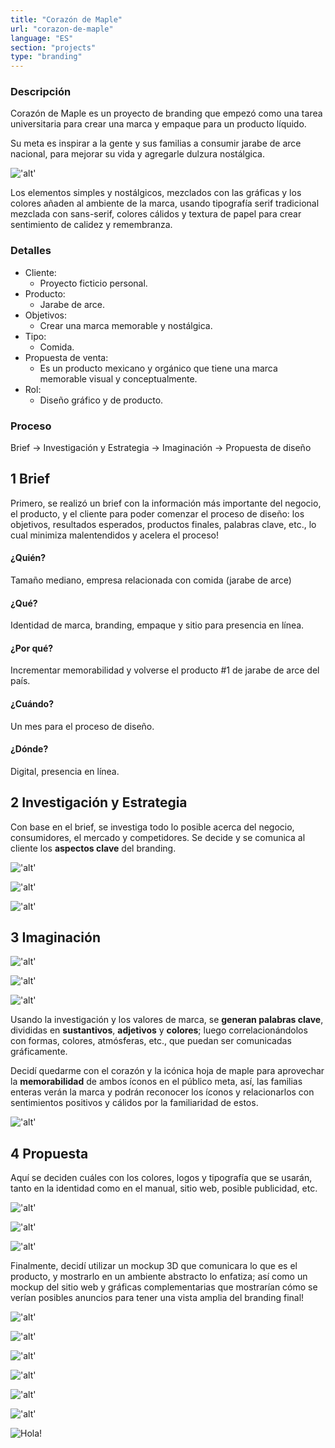 ```yaml
---
title: "Corazón de Maple"
url: "corazon-de-maple"
language: "ES"
section: "projects"
type: "branding"
---
```

<div className="main-text">

### Descripción

Corazón de Maple es un proyecto de branding que empezó como una tarea universitaria para crear una marca y empaque para un producto líquido.

Su meta es inspirar a la gente y sus familias a consumir jarabe de arce nacional, para mejorar su vida y agregarle dulzura nostálgica.

!['alt'](./1_bottle-render.png "Mockup del branding final.")

Los elementos simples y nostálgicos, mezclados con las gráficas y los colores añaden al ambiente de la marca, usando tipografía serif tradicional mezclada con sans-serif, colores cálidos y textura de papel para crear sentimiento de calidez y remembranza.

### Detalles

- Cliente:
  - Proyecto ficticio personal.
- Producto:
  - Jarabe de arce.
- Objetivos:
  - Crear una marca memorable y nostálgica.
- Tipo:
  - Comida.
- Propuesta de venta:
  - Es un producto mexicano y orgánico que tiene una marca memorable visual y conceptualmente.
- Rol:
  - Diseño gráfico y de producto.

### Proceso

Brief -> Investigación y Estrategia -> Imaginación -> Propuesta de diseño

## 1 Brief

Primero, se realizó un brief con la información más importante del negocio, el producto, y el cliente para poder comenzar el proceso de diseño: los objetivos, resultados esperados, productos finales, palabras clave, etc., lo cual minimiza malentendidos y acelera el proceso!

#### ¿Quién?

Tamaño mediano, empresa relacionada con comida (jarabe de arce)

#### ¿Qué?

Identidad de marca, branding, empaque y sitio para presencia en línea.

#### ¿Por qué?

Incrementar memorabilidad y volverse el producto #1 de jarabe de arce del país.

#### ¿Cuándo?

Un mes para el proceso de diseño.

#### ¿Dónde?

Digital, presencia en línea.

## 2 Investigación y Estrategia

Con base en el brief, se investiga todo lo posible acerca del negocio, consumidores, el mercado y competidores. Se decide y se comunica al cliente los **aspectos clave** del branding.

!['alt'](./2_brand-values.png "Valores de marca.")

!['alt'](./3_consumer-persona.png '"Persona" del consumidor.')

!['alt'](./4_global-concept.png "Moodboard para el concepto global inicial.")


## 3 Imaginación

!['alt'](./5_first-sketches.png "Primeros bocetos.")

!['alt'](./6_second-sketches.png "Segundos bocetos.")

!['alt'](./7_keywords.png "Lluvia de ideas con mapas mentales.")

Usando la investigación y los valores de marca, se **generan palabras clave**, divididas en **sustantivos**, **adjetivos** y **colores**; luego correlacionándolos con formas, colores, atmósferas, etc., que puedan ser comunicadas gráficamente.

Decidí quedarme con el corazón y la icónica hoja de maple para aprovechar la **memorabilidad** de ambos íconos en el público meta, así, las familias enteras verán la marca y podrán reconocer los íconos y relacionarlos con sentimientos positivos y cálidos por la familiaridad de estos.

!['alt'](./8_digital-sketches.png "Bocetos digitales y generación de ideas.")

## 4 Propuesta

Aquí se deciden cuáles con los colores, logos y tipografía que se usarán, tanto en la identidad como en el manual, sitio web, posible publicidad, etc.

!['alt'](./9_color-proposal.png "Propuesta de color con colores principales y secundarios.")

!['alt'](./10_logo-colors.png "Propuesta de logotipos con colores.")

!['alt'](./11_typography.png "Propuesta de tipografía.")

Finalmente, decidí utilizar un mockup 3D que comunicara lo que es el producto, y mostrarlo en un ambiente abstracto lo enfatiza; así como un mockup del sitio web y gráficas complementarias que mostrarían cómo se verían posibles anuncios para tener una vista amplia del branding final!

!['alt'](./12_bottles-mockup.png "Mockup de botella 3D para redes sociales.")

!['alt'](./13_website-mockup.png "Propuesta de diseño web.")

!['alt'](./14_website-animation.webp "Animación de sitio web.")

!['alt'](./15_tall-photo-mockup.png "Fotografía mockup.")

!['alt'](./16_tall-photo-mockup-2.png "Fotografía mockup 2.")

!['alt'](./17_totebag-mockup.png "Mockup de bolsa publicitaria.")

![Hola!](./18_brand-animation.webp "Animación de branding.")

</div>